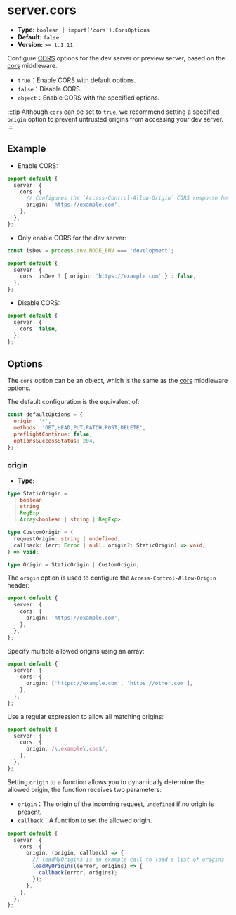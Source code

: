# server.cors

- **Type:** `boolean | import('cors').CorsOptions`
- **Default:** `false`
- **Version:** `>= 1.1.11`

Configure [CORS](https://developer.mozilla.org/en-US/docs/Web/HTTP/CORS) options for the dev server or preview server, based on the [cors](https://github.com/expressjs/cors) middleware.

- `true`：Enable CORS with default options.
- `false`：Disable CORS.
- `object`：Enable CORS with the specified options.

:::tip
Although `cors` can be set to `true`, we recommend setting a specified `origin` option to prevent untrusted origins from accessing your dev server.
:::

## Example

- Enable CORS:

```ts title="rsbuild.config.ts"
export default {
  server: {
    cors: {
      // Configures the `Access-Control-Allow-Origin` CORS response header
      origin: 'https://example.com',
    },
  },
};
```

- Only enable CORS for the dev server:

```ts title="rsbuild.config.ts"
const isDev = process.env.NODE_ENV === 'development';

export default {
  server: {
    cors: isDev ? { origin: 'https://example.com' } : false,
  },
};
```

- Disable CORS:

```ts title="rsbuild.config.ts"
export default {
  server: {
    cors: false,
  },
};
```

## Options

The `cors` option can be an object, which is the same as the [cors](https://github.com/expressjs/cors) middleware options.

The default configuration is the equivalent of:

```js
const defaultOptions = {
  origin: '*',
  methods: 'GET,HEAD,PUT,PATCH,POST,DELETE',
  preflightContinue: false,
  optionsSuccessStatus: 204,
};
```

### origin

- **Type:**

```ts
type StaticOrigin =
  | boolean
  | string
  | RegExp
  | Array<boolean | string | RegExp>;

type CustomOrigin = (
  requestOrigin: string | undefined,
  callback: (err: Error | null, origin?: StaticOrigin) => void,
) => void;

type Origin = StaticOrigin | CustomOrigin;
```

The `origin` option is used to configure the `Access-Control-Allow-Origin` header:

```ts title="rsbuild.config.ts"
export default {
  server: {
    cors: {
      origin: 'https://example.com',
    },
  },
};
```

Specify multiple allowed origins using an array:

```ts title="rsbuild.config.ts"
export default {
  server: {
    cors: {
      origin: ['https://example.com', 'https://other.com'],
    },
  },
};
```

Use a regular expression to allow all matching origins:

```ts title="rsbuild.config.ts"
export default {
  server: {
    cors: {
      origin: /\.example\.com$/,
    },
  },
};
```

Setting `origin` to a function allows you to dynamically determine the allowed origin, the function receives two parameters:

- `origin`：The origin of the incoming request, `undefined` if no origin is present.
- `callback`：A function to set the allowed origin.

```ts title="rsbuild.config.ts"
export default {
  server: {
    cors: {
      origin: (origin, callback) => {
        // loadMyOrigins is an example call to load a list of origins
        loadMyOrigins((error, origins) => {
          callback(error, origins);
        });
      },
    },
  },
};
```
